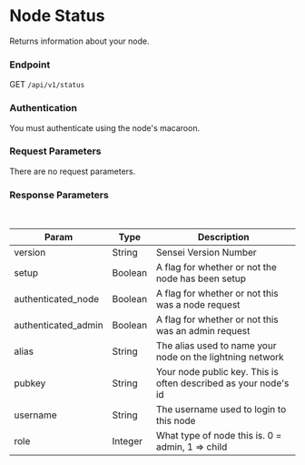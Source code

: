 # Node Status

Returns information about your node.

### Endpoint

GET `/api/v1/status`

### Authentication

You must authenticate using the node's macaroon.


### Request Parameters

There are no request parameters.

### Response Parameters

<br />

| Param | Type | Description |
| ----- | ---- | ----------- |
| version | String | Sensei Version Number |
| setup | Boolean | A flag for whether or not the node has been setup |
| authenticated_node | Boolean |  A flag for whether or not this was a node request |
| authenticated_admin | Boolean | A flag for whether or not this was an admin request |
| alias | String | The alias used to name your node on the lightning network |
| pubkey | String | Your node public key.  This is often described as your node's id |
| username | String | The username used to login to this node |
| role | Integer |  What type of node this is. 0 = admin, 1 => child |

